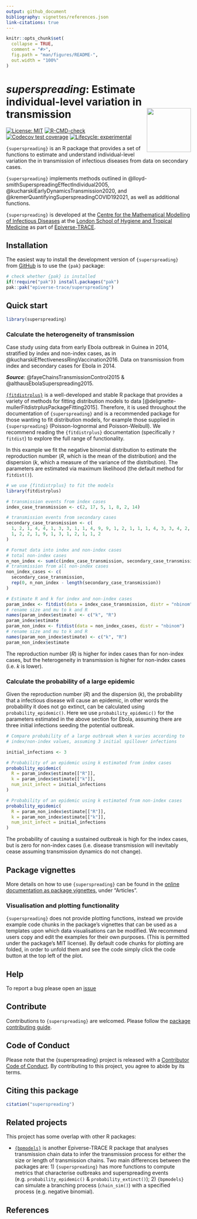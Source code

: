 ```yaml
---
output: github_document
bibliography: vignettes/references.json
link-citations: true
---
```


<!-- README.md is generated from README.Rmd. Please edit that file -->

```r
knitr::opts_chunk$set(
  collapse = TRUE,
  comment = "#>",
  fig.path = "man/figures/README-",
  out.width = "100%"
)
```

# _superspreading_: Estimate individual-level variation in transmission <img src="man/figures/logo.png" align="right" width="120"/>

<!-- badges: start -->
[![License: MIT](https://img.shields.io/badge/License-MIT-yellow.svg)](https://opensource.org/license/mit/)
[![R-CMD-check](https://github.com/epiverse-trace/superspreading/actions/workflows/R-CMD-check.yaml/badge.svg)](https://github.com/epiverse-trace/superspreading/actions/workflows/R-CMD-check.yaml)
[![Codecov test coverage](https://codecov.io/gh/epiverse-trace/superspreading/branch/main/graph/badge.svg)](https://app.codecov.io/gh/epiverse-trace/superspreading?branch=main)
[![Lifecycle: experimental](https://img.shields.io/badge/lifecycle-experimental-orange.svg)](https://lifecycle.r-lib.org/articles/stages.html#experimental)
<!-- badges: end -->

`{superspreading}` is an R package that provides a set of functions to estimate 
and understand individual-level variation the in transmission of infectious diseases
from data on secondary cases. 

`{superspreading}` implements methods outlined in @lloyd-smithSuperspreadingEffectIndividual2005, @kucharskiEarlyDynamicsTransmission2020, and @kremerQuantifyingSuperspreadingCOVID192021, as well as additional functions.

`{superspreading}` is developed at the [Centre for the Mathematical Modelling of Infectious Diseases](https://www.lshtm.ac.uk/research/centres/centre-mathematical-modelling-infectious-diseases) at the [London School of Hygiene and Tropical Medicine](https://www.lshtm.ac.uk/) as part of [Epiverse-TRACE](https://data.org/initiatives/epiverse/).

## Installation

The easiest way to install the development version of `{superspreading}` from
[GitHub](https://github.com/) is to use the `{pak}` package:
  
  ``` r
# check whether {pak} is installed
if(!require("pak")) install.packages("pak")
pak::pak("epiverse-trace/superspreading")
```

## Quick start

```r
library(superspreading)
```

### Calculate the heterogeneity of transmission

Case study using data from early Ebola outbreak in Guinea in 2014, stratified by index and non-index cases, as in @kucharskiEffectivenessRingVaccination2016. Data on transmission from index and secondary cases for Ebola in 2014.

***Source***: @fayeChainsTransmissionControl2015 & @althausEbolaSuperspreading2015.

[`{fitdistrplus}`](https://CRAN.R-project.org/package=fitdistrplus) is a well-developed and stable R package that provides a variety of methods for fitting distribution models to data [@delignette-mullerFitdistrplusPackageFitting2015]. Therefore, it is used throughout the documentation of `{superspreading}` and is a recommended package for those wanting to fit distribution models, for example those supplied in `{superspreading}` (Poisson-lognormal and Poisson-Weibull). We recommend reading the `{fitdistrplus}` documentation (specifically `?fitdist`) to explore the full range of functionality.

In this example we fit the negative binomial distribution to estimate the reproduction number ($R$, which is the mean of the distribution) and the dispersion ($k$, which a measure of the variance of the distribution). The parameters are estimated via maximum likelihood (the default method for `fitdist()`).

```r
# we use {fitdistrplus} to fit the models
library(fitdistrplus)

# transmission events from index cases
index_case_transmission <- c(2, 17, 5, 1, 8, 2, 14)

# transmission events from secondary cases
secondary_case_transmission <- c(
  1, 2, 1, 4, 4, 1, 3, 3, 1, 1, 4, 9, 9, 1, 2, 1, 1, 1, 4, 3, 3, 4, 2, 5,
  1, 2, 2, 1, 9, 1, 3, 1, 2, 1, 1, 2
)

# Format data into index and non-index cases
# total non-index cases
n_non_index <- sum(c(index_case_transmission, secondary_case_transmission))
# transmission from all non-index cases
non_index_cases <- c(
  secondary_case_transmission,
  rep(0, n_non_index - length(secondary_case_transmission))
)

# Estimate R and k for index and non-index cases
param_index <- fitdist(data = index_case_transmission, distr = "nbinom")
# rename size and mu to k and R
names(param_index$estimate) <- c("k", "R")
param_index$estimate
param_non_index <- fitdist(data = non_index_cases, distr = "nbinom")
# rename size and mu to k and R
names(param_non_index$estimate) <- c("k", "R")
param_non_index$estimate
```

The reproduction number ($R$) is higher for index cases than for non-index cases, but the heterogeneity in transmission is higher for non-index cases (i.e. $k$ is lower).

### Calculate the probability of a large epidemic

Given the reproduction number ($R$) and the dispersion ($k$), the probability that
a infectious disease will cause an epidemic, in other words the probability it
does not go extinct, can be calculated using `probability_epidemic()`. Here we
use `probability_epidemic()` for the parameters estimated in the above section
for Ebola, assuming there are three initial infections seeding the potential outbreak.

```r
# Compare probability of a large outbreak when k varies according to
# index/non-index values, assuming 3 initial spillover infections

initial_infections <- 3

# Probability of an epidemic using k estimated from index cases
probability_epidemic(
  R = param_index$estimate[["R"]],
  k = param_index$estimate[["k"]],
  num_init_infect = initial_infections
)

# Probability of an epidemic using k estimated from non-index cases
probability_epidemic(
  R = param_non_index$estimate[["R"]],
  k = param_non_index$estimate[["k"]],
  num_init_infect = initial_infections
)
```

The probability of causing a sustained outbreak is high for the index cases, but
is zero for non-index cases (i.e. disease transmission will inevitably cease assuming transmission
dynamics do not change).

## Package vignettes

More details on how to use `{superspreading}` can be found in the [online documentation as package vignettes](https://epiverse-trace.github.io/superspreading/), under "Articles".

### Visualisation and plotting functionality

`{superspreading}` does not provide plotting functions, instead we provide example code chunks in the package's vignettes that can be used as a templates upon which data visualisations can be modified. We recommend users copy and edit the examples for their own purposes. (This is permitted under the package's MIT license). By default code chunks for plotting are folded, in order to unfold them and see the code simply click the code button at the top left of the plot.

## Help 

To report a bug please open an [issue](https://github.com/epiverse-trace/superspreading/issues/new/choose)

## Contribute 

Contributions to `{superspreading}` are welcomed. Please follow the [package contributing guide](https://github.com/epiverse-trace/superspreading/blob/main/.github/CONTRIBUTING.md).

## Code of Conduct

Please note that the {superspreading} project is released with a 
[Contributor Code of Conduct](https://github.com/epiverse-trace/.github/blob/main/CODE_OF_CONDUCT.md).
By contributing to this project, you agree to abide by its terms.

## Citing this package

```r
citation("superspreading")
```

## Related projects

This project has some overlap with other R packages:

- [`{bpmodels}`](https://github.com/epiverse-trace/bpmodels) is another Epiverse-TRACE
R package that analyses transmission chain data to infer the transmission process for either
the size or length of transmission chains. Two main differences between the packages
are: 1) `{superspreading}` has more functions to compute metrics that characterise
outbreaks and superspreading events (e.g. `probability_epidemic()` & 
`probability_extinct()`); 2) `{bpmodels}` can simulate a branching process 
(`chain_sim()`) with a specified process (e.g. negative binomial).

## References
